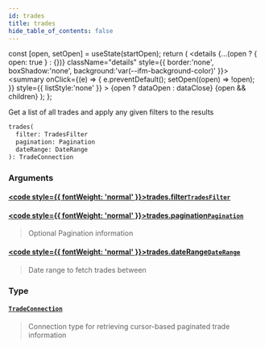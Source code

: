 ```yaml
---
id: trades
title: trades
hide_table_of_contents: false
---
```







  const [open, setOpen] = useState(startOpen);
  return (
    <details {...(open ? { open: true } : {})} className="details" style={{ border:'none', boxShadow:'none', background:'var(--ifm-background-color)' }}>
      <summary
        onClick={(e) => {
          e.preventDefault();
          setOpen((open) => !open);
        }}
        style={{ listStyle:'none' }}
      >
      {open ? dataOpen : dataClose}
      </summary>
      {open && children}
    </details>
  );
};




Get a list of all trades and apply any given filters to the results


```graphql
trades(
  filter: TradesFilter
  pagination: Pagination
  dateRange: DateRange
): TradeConnection
```


### Arguments

#### [<code style={{ fontWeight: 'normal' }}>trades.<b>filter</b></code>](#)<Bullet />[`TradesFilter`](/testnet/api/graphql/inputs/trades-filter) <Badge class="secondary" text="input"/>
> 
> 

#### [<code style={{ fontWeight: 'normal' }}>trades.<b>pagination</b></code>](#)<Bullet />[`Pagination`](/testnet/api/graphql/inputs/pagination) <Badge class="secondary" text="input"/>
> Optional Pagination information
> 

#### [<code style={{ fontWeight: 'normal' }}>trades.<b>dateRange</b></code>](#)<Bullet />[`DateRange`](/testnet/api/graphql/inputs/date-range) <Badge class="secondary" text="input"/>
> Date range to fetch trades between
> 

### Type

#### [`TradeConnection`](/testnet/api/graphql/objects/trade-connection) <Badge class="secondary" text="object"/>
> Connection type for retrieving cursor-based paginated trade information
> 



